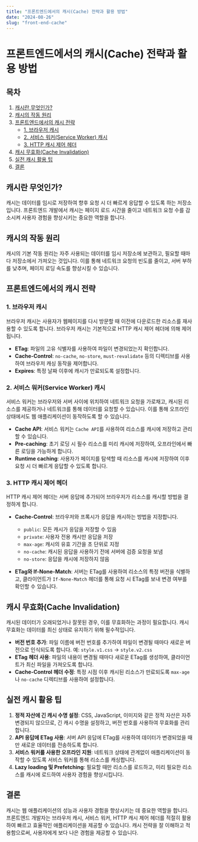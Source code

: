 ```yaml
---
title: "프론트엔드에서의 캐시(Cache) 전략과 활용 방법"
date: "2024-08-26"
slug: "front-end-cache"
---
```


# 프론트엔드에서의 캐시(Cache) 전략과 활용 방법

## 목차
1. [캐시란 무엇인가?](#캐시란-무엇인가)
2. [캐시의 작동 원리](#캐시의-작동-원리)
3. [프론트엔드에서의 캐시 전략](#프론트엔드에서의-캐시-전략)
   - [1. 브라우저 캐시](#1-브라우저-캐시)
   - [2. 서비스 워커(Service Worker) 캐시](#2-서비스-워커service-worker-캐시)
   - [3. HTTP 캐시 제어 헤더](#3-http-캐시-제어-헤더)
4. [캐시 무효화(Cache Invalidation)](#캐시-무효화cache-invalidation)
5. [실전 캐시 활용 팁](#실전-캐시-활용-팁)
6. [결론](#결론)

## 캐시란 무엇인가?
캐시는 데이터를 임시로 저장하여 향후 요청 시 더 빠르게 응답할 수 있도록 하는 저장소입니다. 프론트엔드 개발에서 캐시는 페이지 로드 시간을 줄이고 네트워크 요청 수를 감소시켜 사용자 경험을 향상시키는 중요한 역할을 합니다.

## 캐시의 작동 원리
캐시의 기본 작동 원리는 자주 사용되는 데이터를 임시 저장소에 보관하고, 필요할 때마다 저장소에서 가져오는 것입니다. 이를 통해 네트워크 요청의 빈도를 줄이고, 서버 부하를 낮추며, 페이지 로딩 속도를 향상시킬 수 있습니다.

## 프론트엔드에서의 캐시 전략

### 1. 브라우저 캐시
브라우저 캐시는 사용자가 웹페이지를 다시 방문할 때 이전에 다운로드한 리소스를 재사용할 수 있도록 합니다. 브라우저 캐시는 기본적으로 HTTP 캐시 제어 헤더에 의해 제어됩니다.

- **ETag**: 파일의 고유 식별자를 사용하여 파일이 변경되었는지 확인합니다.
- **Cache-Control**: `no-cache`, `no-store`, `must-revalidate` 등의 디렉티브를 사용하여 브라우저 캐싱 동작을 제어합니다.
- **Expires**: 특정 날짜 이후에 캐시가 만료되도록 설정합니다.

### 2. 서비스 워커(Service Worker) 캐시
서비스 워커는 브라우저와 서버 사이에 위치하여 네트워크 요청을 가로채고, 캐시된 리소스를 제공하거나 네트워크를 통해 데이터를 요청할 수 있습니다. 이를 통해 오프라인 상태에서도 웹 애플리케이션이 동작하도록 할 수 있습니다.

- **Cache API**: 서비스 워커는 `Cache API`를 사용하여 리소스를 캐시에 저장하고 관리할 수 있습니다.
- **Pre-caching**: 초기 로딩 시 필수 리소스를 미리 캐시에 저장하여, 오프라인에서 빠른 로딩을 가능하게 합니다.
- **Runtime caching**: 사용자가 페이지를 탐색할 때 리소스를 캐시에 저장하여 이후 요청 시 더 빠르게 응답할 수 있도록 합니다.

### 3. HTTP 캐시 제어 헤더
HTTP 캐시 제어 헤더는 서버 응답에 추가되어 브라우저가 리소스를 캐시할 방법을 결정하게 합니다.

- **Cache-Control**: 브라우저와 프록시가 응답을 캐시하는 방법을 지정합니다.
  - `public`: 모든 캐시가 응답을 저장할 수 있음
  - `private`: 사용자 전용 캐시만 응답을 저장
  - `max-age`: 캐시의 유효 기간을 초 단위로 지정
  - `no-cache`: 캐시된 응답을 사용하기 전에 서버에 검증 요청을 보냄
  - `no-store`: 응답을 캐시에 저장하지 않음

- **ETag와 If-None-Match**: 서버는 ETag를 사용하여 리소스의 특정 버전을 식별하고, 클라이언트가 `If-None-Match` 헤더를 통해 요청 시 ETag를 보내 변경 여부를 확인할 수 있습니다.

## 캐시 무효화(Cache Invalidation)
캐시된 데이터가 오래되었거나 잘못된 경우, 이를 무효화하는 과정이 필요합니다. 캐시 무효화는 데이터를 최신 상태로 유지하기 위해 필수적입니다.

- **버전 번호 추가**: 파일 이름에 버전 번호를 추가하여 파일이 변경될 때마다 새로운 버전으로 인식되도록 합니다. 예: `style.v1.css` → `style.v2.css`
- **ETag 헤더 사용**: 파일의 내용이 변경될 때마다 새로운 ETag를 생성하여, 클라이언트가 최신 파일을 가져오도록 합니다.
- **Cache-Control 헤더 수정**: 특정 시점 이후 캐시된 리소스가 만료되도록 `max-age`나 `no-cache` 디렉티브를 사용하여 설정합니다.

## 실전 캐시 활용 팁
1. **정적 자산에 긴 캐시 수명 설정**: CSS, JavaScript, 이미지와 같은 정적 자산은 자주 변경되지 않으므로, 긴 캐시 수명을 설정하고, 버전 번호를 사용하여 무효화를 관리합니다.
2. **API 응답에 ETag 사용**: 서버 API 응답에 ETag를 사용하여 데이터가 변경되었을 때만 새로운 데이터를 전송하도록 합니다.
3. **서비스 워커를 사용한 오프라인 지원**: 네트워크 상태에 관계없이 애플리케이션이 동작할 수 있도록 서비스 워커를 통해 리소스를 캐싱합니다.
4. **Lazy loading 및 Prefetching**: 필요할 때만 리소스를 로드하고, 미리 필요한 리소스를 캐시에 로드하여 사용자 경험을 향상시킵니다.

## 결론
캐시는 웹 애플리케이션의 성능과 사용자 경험을 향상시키는 데 중요한 역할을 합니다. 프론트엔드 개발자는 브라우저 캐시, 서비스 워커, HTTP 캐시 제어 헤더를 적절히 활용하여 빠르고 효율적인 애플리케이션을 제공할 수 있습니다. 캐시 전략을 잘 이해하고 적용함으로써, 사용자에게 보다 나은 경험을 제공할 수 있습니다.